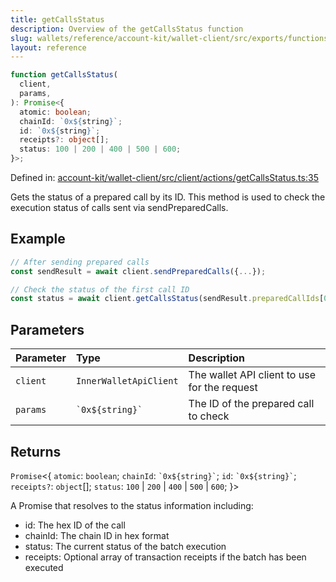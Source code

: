 ```yaml
---
title: getCallsStatus
description: Overview of the getCallsStatus function
slug: wallets/reference/account-kit/wallet-client/src/exports/functions/getCallsStatus
layout: reference
---
```


```ts
function getCallsStatus(
  client,
  params,
): Promise<{
  atomic: boolean;
  chainId: `0x${string}`;
  id: `0x${string}`;
  receipts?: object[];
  status: 100 | 200 | 400 | 500 | 600;
}>;
```

Defined in: [account-kit/wallet-client/src/client/actions/getCallsStatus.ts:35](https://github.com/alchemyplatform/aa-sdk/blob/49e74eee8606f480b200b4612d00d950da8a8742/account-kit/wallet-client/src/client/actions/getCallsStatus.ts#L35)

Gets the status of a prepared call by its ID.
This method is used to check the execution status of calls sent via sendPreparedCalls.

## Example

```ts
// After sending prepared calls
const sendResult = await client.sendPreparedCalls({...});

// Check the status of the first call ID
const status = await client.getCallsStatus(sendResult.preparedCallIds[0]);
```

## Parameters

| Parameter | Type                   | Description                                  |
| :-------- | :--------------------- | :------------------------------------------- |
| `client`  | `InnerWalletApiClient` | The wallet API client to use for the request |
| `params`  | `` `0x${string}` ``    | The ID of the prepared call to check         |

## Returns

`Promise`\<\{
`atomic`: `boolean`;
`chainId`: `` `0x${string}` ``;
`id`: `` `0x${string}` ``;
`receipts?`: `object`\[];
`status`: `100` | `200` | `400` | `500` | `600`;
}>

A Promise that resolves to the status information including:

- id: The hex ID of the call
- chainId: The chain ID in hex format
- status: The current status of the batch execution
- receipts: Optional array of transaction receipts if the batch has been executed
